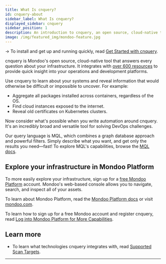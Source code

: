```yaml
---
title: What Is cnquery?
id: cnquery-about
sidebar_label: What Is cnquery?
displayed_sidebar: cnquery
sidebar_position: 1
description: An introduction to cnquery, an open source, cloud-native tool that answers every question about your infrastructure
image: /img/featured_img/mondoo-feature.jpg
---
```


-> To install and get up and running quickly, read [Get Started with cnquery](/cnquery/).

cnquery is Mondoo's open source, cloud-native tool that answers every question about your infrastructure. It integrates with [over 600 resources](/mql/resources) to provide quick insight into your operations and development platforms.

Use cnquery to learn about your systems and reveal information that would otherwise be difficult or impossible to uncover. For example:

- Aggregate all packages installed across containers, regardless of the OS.
- Find cloud instances exposed to the internet.
- Reveal old certificates on Kubernetes clusters.

Now consider what's possible when you write automation around cnquery. It's an incredibly broad and versatile tool for solving DevOps challenges.

Our query language is MQL, which combines a graph database approach and powerful filters. Simply describe what you want, and get only the results you need—fast! To explore MQL's capabilities, browse the [MQL docs](/mql/resources).

## Explore your infrastructure in Mondoo Platform

To more easily explore your infrastructure, sign up for a [free Mondoo Platform](https://console.mondoo.com) account. Mondoo's web-based console allows you to navigate, search, and inspect all of your assets.

To learn about Mondoo Platform, read the [Mondoo Platform docs](../platform/home.md) or visit [mondoo.com](https://mondoo.com).

To learn how to sign up for a free Mondoo account and register cnquery, read [Log into Mondoo Platform for More Capabilities](/cnquery/cnquery-platform/).

## Learn more

- To learn what technologies cnquery integrates with, read [Supported Scan Targets](/cnquery/cnquery-supported).

---
